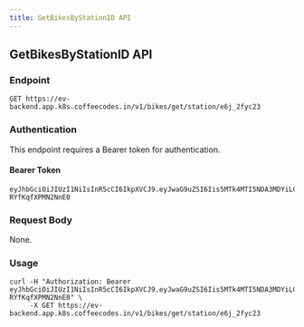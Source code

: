 ```yaml
---
title: GetBikesByStationID API
---
```



<Meta name="GetBikesByStationID" type="http" seq={5} />

## GetBikesByStationID API

### Endpoint

`GET https://ev-backend.app.k8s.coffeecodes.in/v1/bikes/get/station/e6j_2fyc23`

### Authentication

This endpoint requires a Bearer token for authentication.

#### Bearer Token
```
eyJhbGciOiJIUzI1NiIsInR5cCI6IkpXVCJ9.eyJwaG9uZSI6Iis5MTk4MTI5NDA3MDYiLCJ1aWQiOiJhZnJ3dXZkXzFqIn0.se2WRRJhST9uvOyhTwunvJiiMYD-RYfKqfXPMN2NnE0
```

### Request Body

None.

### Usage

```
curl -H "Authorization: Bearer eyJhbGciOiJIUzI1NiIsInR5cCI6IkpXVCJ9.eyJwaG9uZSI6Iis5MTk4MTI5NDA3MDYiLCJ1aWQiOiJhZnJ3dXZkXzFqIn0.se2WRRJhST9uvOyhTwunvJiiMYD-RYfKqfXPMN2NnE0" \
     -X GET https://ev-backend.app.k8s.coffeecodes.in/v1/bikes/get/station/e6j_2fyc23
```

